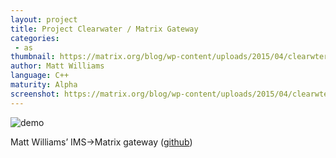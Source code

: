 ```yaml
---
layout: project
title: Project Clearwater / Matrix Gateway
categories: 
 - as
thumbnail: https://matrix.org/blog/wp-content/uploads/2015/04/clearwter-400x284.jpg
author: Matt Williams
language: C++
maturity: Alpha
screenshot: https://matrix.org/blog/wp-content/uploads/2015/04/clearwter.jpg
---
```


![demo](https://matrix.org/blog/wp-content/uploads/2015/04/projectclearwatermatrixgateway1.jpg "Matt presenting his hack at TADHack London")

Matt Williams’ IMS->Matrix gateway ([github](https://github.com/matt-williams/sprout/tree/matrix))
